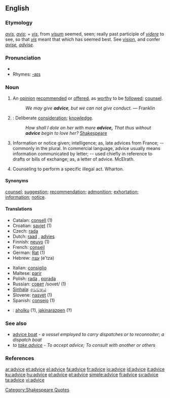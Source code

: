 ==English==

===Etymology===
{{OE.}} ''[[avis]]'', {{F.}} ''[[avis]]''; + {{OF.}} ''[[vis]]'', from {{L.}} ''[[visum]]'' seemed, seen; really past participle of ''[[videre]]'' to see, so that ''[[vis]]'' meant that which has seemed best.  See [[vision]], and confer ''[[avise]], [[advise]]''.

===Pronunciation===
*{{audio|en-us-advice.ogg|Audio (US)}}
*Rhymes: [[Rhymes:English:-aɪs|-aɪs]]

===Noun===
{{en-noun|-}}

# An [[opinion]] [[recommend]]ed or [[offer]]ed, as [[worthy]] to be [[follow]]ed; [[counsel]].
#:''We may give '''advice''', but we can not give conduct.'' &mdash; Franklin
# {{obsolete}}: Deliberate [[consideration]]; [[knowledge]].
#:''How shall I dote on her with more '''advice,''' That thus without '''advice''' begin to love her?'' [[w:Shakespeare|Shakespeare]]
# Information or notice given; intelligence; as, late advices from France; -- commonly in the plural. In commercial language, advice usually means information communicated by letter; -- used chiefly in reference to drafts or bills of exchange; as, a letter of advice. McElrath.
# {{italbrac-colon|Criminal Law}} Counseling to perform a specific illegal act. Wharton.

====Synonyms====
[[counsel]]; [[suggestion]]; [[recommendation]]; [[admonition]]; [[exhortation]]; [[information]]; [[notice]].

====Translations====
{{trans-top|An opinion recommended or offered, as worthy to be followed; counsel.}}
*Catalan: [[consell]] {{m}} (1)
*Croatian: [[savjet]] (1)
*Czech: [[rada]] {{f}}
*Dutch: [[raad]] {{m}}, [[advies]]
*Finnish: [[neuvo]] (1)
*French: [[conseil]] {{m}}
*German: [[Rat]] {{m}} (1)
*Hebrew: [[עצה]] (e'tza)
{{trans-mid}}
*Italian: [[consiglio]] {{m}}
*Maltese: [[parir]] {{m}}
*Polish: [[rada]] {{f}}, [[porada]] {{f}}
*Russian: [[совет]] /sovet/ (1)
*[[Sinhala]]: [[අවවාදය]] {{n}}
*Slovene: [[nasvet]] {{m}} (1)
*Spanish: [[consejo]] {{m}} (1)
{{trans-bottom}}

{{checktrans}}
*{{ttbc|Basque}}: [[aholku]] (?), [[jakinarazpen]] (?)

===See also===
*[[advice boat]] - ''a vessel employed to carry dispatches or to reconnoiter; a dispatch boat''
*''to [[take advice]]'' - ''To accept advice; To consult with another or others''

===References===
{{R:1913}}

[[Category:Shakespeare Quotes]]

[[ar:advice]]
[[et:advice]]
[[el:advice]]
[[fa:advice]]
[[fr:advice]]
[[io:advice]]
[[id:advice]]
[[it:advice]]
[[ku:advice]]
[[hu:advice]]
[[pl:advice]]
[[pt:advice]]
[[simple:advice]]
[[fi:advice]]
[[sv:advice]]
[[ta:advice]]
[[vi:advice]]